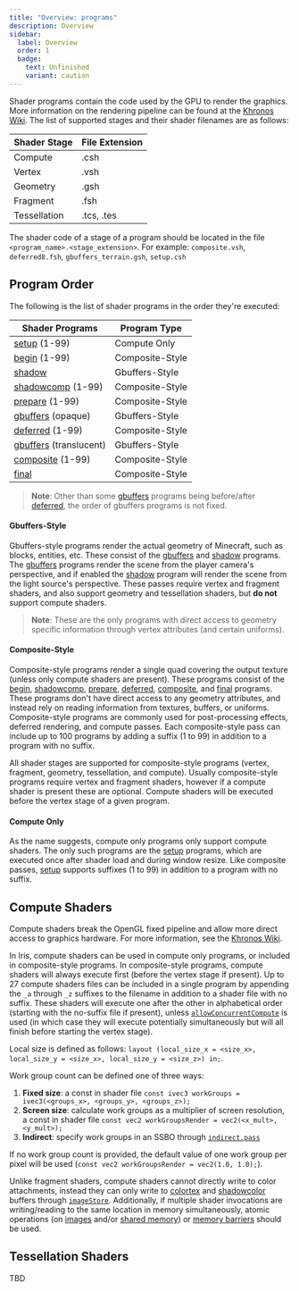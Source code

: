 ```yaml
---
title: "Overview: programs"
description: Overview
sidebar:
  label: Overview
  order: 1
  badge:
    text: Unfinished
    variant: caution
---
```


Shader programs contain the code used by the GPU to render the graphics. More information on the rendering pipeline can be found at the [Khronos Wiki](https://www.khronos.org/opengl/wiki/Rendering_Pipeline_Overview). The list of supported stages and their shader filenames are as follows:

| Shader Stage | File Extension |
| ------------ | -------------- |
| Compute      | .csh           |
| Vertex       | .vsh           |
| Geometry     | .gsh           |
| Fragment     | .fsh           |
| Tessellation | .tcs, .tes     |

The shader code of a stage of a program should be located in the file `<program_name>.<stage_extension>`. For example: `composite.vsh`, `deferred8.fsh`, `gbuffers_terrain.gsh`, `setup.csh`


## Program Order
The following is the list of shader programs in the order they're executed:

| Shader Programs                                        | Program Type    |
| ------------------------------------------------------ | --------------- |
| [setup](/reference/programs/setup) (1-99)              | Compute Only    |
| [begin](/reference/programs/begin) (1-99)              | Composite-Style |
| [shadow](/reference/programs/shadow)                   | Gbuffers-Style  |
| [shadowcomp](/reference/programs/shadow_comp) (1-99)   | Composite-Style |
| [prepare](/reference/programs/prepare) (1-99)          | Composite-Style |
| [gbuffers](/reference/programs/gbuffers) (opaque)      | Gbuffers-Style  |
| [deferred](/reference/programs/deferred) (1-99)        | Composite-Style |
| [gbuffers](/reference/programs/gbuffers) (translucent) | Gbuffers-Style  |
| [composite](/reference/programs/composite) (1-99)      | Composite-Style |
| [final](/reference/programs/final)                     | Composite-Style |

> **Note**: Other than some [gbuffers](/reference/programs/gbuffers) programs being before/after [deferred](/reference/programs/deferred), the order of gbuffers programs is not fixed.

#### Gbuffers-Style
Gbuffers-style programs render the actual geometry of Minecraft, such as blocks, entities, etc. These consist of the [gbuffers](/reference/programs/gbuffers) and [shadow](/reference/program/shadow) programs. The [gbuffers](/reference/programs/gbuffers) programs render the scene from the player camera's perspective, and if enabled the [shadow](/reference/program/shadow) program will render the scene from the light source's perspective. These passes require vertex and fragment shaders, and also support geometry and tessellation shaders, but **do not** support compute shaders.
> **Note**: These are the only programs with direct access to geometry specific information through vertex attributes (and certain uniforms).

#### Composite-Style
Composite-style programs render a single quad covering the output texture (unless only compute shaders are present). These programs consist of the [begin](/reference/programs/begin), [shadowcomp](/reference/programs/shadowcomp), [prepare](/reference/programs/prepare), [deferred](/reference/programs/deferred), [composite](/reference/programs/composite), and [final](/reference/programs/final) programs. These programs don't have direct access to any geometry attributes, and instead rely on reading information from textures, buffers, or uniforms. Composite-style programs are commonly used for post-processing effects, deferred rendering, and compute passes. Each composite-style pass can include up to 100 programs by adding a suffix (1 to 99) in addition to a program with no suffix.

All shader stages are supported for composite-style programs (vertex, fragment, geometry, tessellation, and compute). Usually composite-style programs require vertex and fragment shaders, however if a compute shader is present these are optional. Compute shaders will be executed before the vertex stage of a given program.

#### Compute Only
As the name suggests, compute only programs only support compute shaders. The only such programs are the [setup](/reference/programs/setup) programs, which are executed once after shader load and during window resize. Like composite passes, [setup](/reference/programs/setup) supports suffixes (1 to 99) in addition to a program with no suffix.


## Compute Shaders
Compute shaders break the OpenGL fixed pipeline and allow more direct access to graphics hardware. For more information, see the [Khronos Wiki](https://www.khronos.org/opengl/wiki/Compute_Shader).

In Iris, compute shaders can be used in compute only programs, or included in composite-style programs. In composite-style programs, compute shaders will always execute first (before the vertex stage if present). Up to 27 compute shaders files can be included in a single program by appending the `_a` through `_z` suffixes to the filename in addition to a shader file with no suffix. These shaders will execute one after the other in alphabetical order (starting with the no-suffix file if present), unless [`allowConcurrentCompute`](/reference/shadersproperties/allowconcurrentcompute) is used (in which case they will execute potentially simultaneously but will all finish before starting the vertex stage).

Local size is defined as follows: `layout (local_size_x = <size_x>, local_size_y = <size_x>, local_size_y = <size_z>) in;`.

Work group count can be defined one of three ways:
1. **Fixed size**: a const in shader file `const ivec3 workGroups = ivec3(<groups_x>, <groups_y>, <groups_z>);`
2. **Screen size**: calculate work groups as a multiplier of screen resolution, a const in shader file `const vec2 workGroupsRender = vec2(<x_mult>, <y_mult>);`
3. **Indirect**: specify work groups in an SSBO through [`indirect.pass`](/reference/shadersproperties/indirect_pass)

If no work group count is provided, the default value of one work group per pixel will be used (`const vec2 workGroupsRender = vec2(1.0, 1.0);`).

Unlike fragment shaders, compute shaders cannot directly write to color attachments, instead they can only write to [colortex](/reference/buffers/colortex) and [shadowcolor](/reference/programs/shadowcolor) buffers through [`imageStore`](https://www.khronos.org/opengl/wiki/Image_Load_Store). Additionally, if multiple shader invocations are writing/reading to the same location in memory simultaneously, atomic operations (on [images](https://www.khronos.org/opengl/wiki/Image_Load_Store#Atomic_operations) and/or [shared memory](https://www.khronos.org/opengl/wiki/Compute_Shader#Atomic_operations)) or [memory barriers](https://www.khronos.org/opengl/wiki/Compute_Shader#Shared_memory_coherency) should be used.


## Tessellation Shaders

TBD